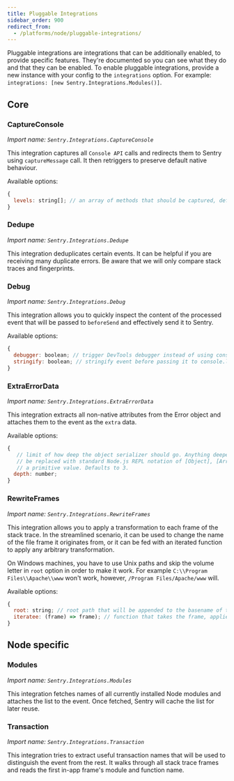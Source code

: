 ```yaml
---
title: Pluggable Integrations
sidebar_order: 900
redirect_from:
  - /platforms/node/pluggable-integrations/
---
```


Pluggable integrations are integrations that can be additionally enabled, to provide specific features. They're documented so you can see what they do and that they can be enabled. To enable pluggable integrations, provide a new instance with your config to the `integrations` option. For example: `integrations: [new Sentry.Integrations.Modules()]`.

## Core

### CaptureConsole

_Import name: `Sentry.Integrations.CaptureConsole`_

This integration captures all `Console API` calls and redirects them to Sentry using `captureMessage` call.
It then retriggers to preserve default native behaviour.

Available options:

```JavaScript
{
  levels: string[]; // an array of methods that should be captured, defaults to ['log', 'info', 'warn', 'error', 'debug', 'assert']
}
```

### Dedupe

_Import name: `Sentry.Integrations.Dedupe`_

This integration deduplicates certain events. It can be helpful if you are receiving many duplicate errors. Be aware that we will only compare stack traces and fingerprints.

### Debug

_Import name: `Sentry.Integrations.Debug`_

This integration allows you to quickly inspect the content of the processed event that will be passed to `beforeSend` and effectively send it to Sentry.

Available options:

```JavaScript
{
  debugger: boolean; // trigger DevTools debugger instead of using console.log
  stringify: boolean; // stringify event before passing it to console.log
}
```

### ExtraErrorData

_Import name: `Sentry.Integrations.ExtraErrorData`_

This integration extracts all non-native attributes from the Error object and attaches them to the event as the `extra` data.

Available options:

```JavaScript
{
   // limit of how deep the object serializer should go. Anything deeper than limit will 
   // be replaced with standard Node.js REPL notation of [Object], [Array], [Function] or 
   // a primitive value. Defaults to 3.
  depth: number;
}
```

### RewriteFrames

_Import name: `Sentry.Integrations.RewriteFrames`_

This integration allows you to apply a transformation to each frame of the stack trace. In the streamlined scenario, it can be used to change the name of the file frame it originates from, or it can be fed with an iterated function to apply any arbitrary transformation.

On Windows machines, you have to use Unix paths and skip the volume letter in `root` option in order to make it work.
For example `C:\\Program Files\\Apache\\www` won't work, however, `/Program Files/Apache/www` will.

Available options:

```JavaScript
{
  root: string; // root path that will be appended to the basename of the current frame's url
  iteratee: (frame) => frame); // function that takes the frame, applies any transformation on it and returns it back
}
```

## Node specific

### Modules

_Import name: `Sentry.Integrations.Modules`_

This integration fetches names of all currently installed Node modules and attaches the list to the event. Once fetched, Sentry will cache the list for later reuse.

### Transaction

_Import name: `Sentry.Integrations.Transaction`_

This integration tries to extract useful transaction names that will be used to distinguish the event from the rest. It walks through all stack trace frames and reads the first in-app frame's module and function name.
